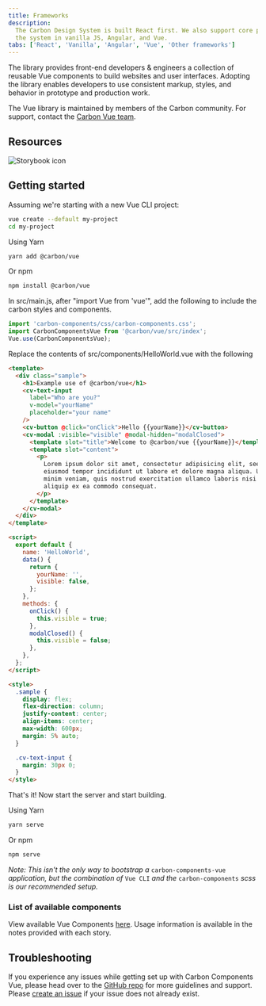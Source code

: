 ```yaml
---
title: Frameworks
description:
  The Carbon Design System is built React first. We also support core parts of
  the system in vanilla JS, Angular, and Vue.
tabs: ['React', 'Vanilla', 'Angular', 'Vue', 'Other frameworks']
---
```


<PageDescription>

The library provides front-end developers & engineers a collection of reusable
Vue components to build websites and user interfaces. Adopting the library
enables developers to use consistent markup, styles, and behavior in prototype
and production work.

</PageDescription>

<InlineNotification>

The Vue library is maintained by members of the Carbon community. For support,
contact the
[Carbon Vue team](https://github.com/carbon-design-system/carbon-components-vue/issues/new/choose).

</InlineNotification>

## Resources

<Row className="resource-card-group">
<Column colLg={4} colMd={4} noGutterSm>
  <ResourceCard
    subTitle="Carbon Components Vue"
    href="https://vue.carbondesignsystem.com"
    >

![Storybook icon](images/storybook.svg)

  </ResourceCard>
</Column>
  <Column colMd={4} colLg={4} noGutterSm>
    <ResourceCard
      subTitle="Try Vue components with CodeSandbox"
      href="https://codesandbox.io/s/5zk452o9jp"
    >
      <MdxIcon name="codesandbox" />
    </ResourceCard>
  </Column>
</Row>

## Getting started

Assuming we're starting with a new Vue CLI project:

```bash
vue create --default my-project
cd my-project
```

Using Yarn

```bash
yarn add @carbon/vue
```

Or npm

```bash
npm install @carbon/vue
```

In src/main.js, after "import Vue from 'vue'", add the following to include the
carbon styles and components.

```js
import 'carbon-components/css/carbon-components.css';
import CarbonComponentsVue from '@carbon/vue/src/index';
Vue.use(CarbonComponentsVue);
```

Replace the contents of src/components/HelloWorld.vue with the following

```html
<template>
  <div class="sample">
    <h1>Example use of @carbon/vue</h1>
    <cv-text-input
      label="Who are you?"
      v-model="yourName"
      placeholder="your name"
    />
    <cv-button @click="onClick">Hello {{yourName}}</cv-button>
    <cv-modal :visible="visible" @modal-hidden="modalClosed">
      <template slot="title">Welcome to @carbon/vue {{yourName}}</template>
      <template slot="content">
        <p>
          Lorem ipsum dolor sit amet, consectetur adipisicing elit, seed do
          eiusmod tempor incididunt ut labore et dolore magna aliqua. Ut enim ad
          minim veniam, quis nostrud exercitation ullamco laboris nisi ut
          aliquip ex ea commodo consequat.
        </p>
      </template>
    </cv-modal>
  </div>
</template>

<script>
  export default {
    name: 'HelloWorld',
    data() {
      return {
        yourName: '',
        visible: false,
      };
    },
    methods: {
      onClick() {
        this.visible = true;
      },
      modalClosed() {
        this.visible = false;
      },
    },
  };
</script>

<style>
  .sample {
    display: flex;
    flex-direction: column;
    justify-content: center;
    align-items: center;
    max-width: 600px;
    margin: 5% auto;
  }

  .cv-text-input {
    margin: 30px 0;
  }
</style>
```

That's it! Now start the server and start building.

Using Yarn

```bash
yarn serve
```

Or npm

```bash
npm serve
```

_Note: This isn't the only way to bootstrap a_ `carbon-components-vue`
_application, but the combination of_ `Vue CLI` _and the_ `carbon-components`
_scss is our recommended setup._

### List of available components

View available Vue Components [here](http://vue.carbondesignsystem.com). Usage
information is available in the notes provided with each story.

## Troubleshooting

If you experience any issues while getting set up with Carbon Components Vue,
please head over to the
[GitHub repo](https://github.com/carbon-design-system/carbon-components-vue) for
more guidelines and support. Please
[create an issue](https://github.com/carbon-design-system/carbon-components-vue/issues)
if your issue does not already exist.
